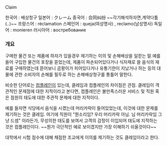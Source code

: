 Claim

한국어 : 배상청구
일본어 : クレーム
중국어 : 合同纠纷 ~~각기해석하자면,계약다툼 (..)~~
프랑스어 : réclamation
스페인어 : queja(여성명사) , reclamo(남성명사)
독일어 : monieren
러시아어 : востре́бование 


=== 개요 ===


구매한 물건 또는 제품에 하자가 있을경우 제기하는 이의 및 손해배상을 일컫는 말.예를 들어 구입한 물건의 포장을 뜯었는데, 제품이 파손되어있다거나 식자재로 쓸 음식의 재료를 구매하였는데 뜯어보니 곰팡이가 피어있다거나 유통기한이 지났거나 하는 등의 대물에 관한 소비자의 손해를 필두로 하는 손해배상청구를 통틀어 말한다.

비슷한 단어로는 [[컴플레인]]이 있는데, 클레임과 컴플레인의 차이점은 관점. 클레임이 객관적인 문제점에 대한 지적이라고 본다면, 컴플레인은 불만족스러운 서비스 및 직원 혹은 점원의 태도에 대한 주관적 문제에 대한 지적이다.

예를 들자면 식당에서 음식을 시켰는데 머리카락이 들어있었는데, 이것에 대한 문제를 제기하는 것은 클레임. 여기에 직원이 "뭔소리임? 우리 머리카락 아님. 님 머리카락임 그냥 드셈" 이라든가, 무성의한 태도를 보여서 고객의 감정이 이입되어 태도에 지적하는 것은 컴플레인이다. ~~뭔가 극단적인 예로 보이겠지만 가장 이해하기 쉬울것이다~~

대학에서 시험 점수에 대해 채점한 조교에게 이의를 제기하는 것도 클레임이라고 한다.
